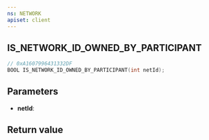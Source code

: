```yaml
---
ns: NETWORK
apiset: client
---
```

## IS_NETWORK_ID_OWNED_BY_PARTICIPANT

```c
// 0xA1607996431332DF
BOOL IS_NETWORK_ID_OWNED_BY_PARTICIPANT(int netId);
```


## Parameters
* **netId**:

## Return value